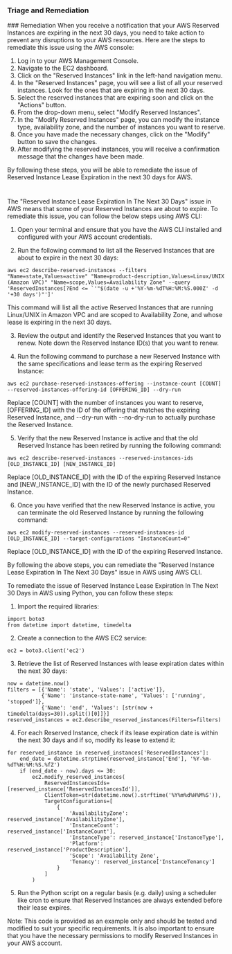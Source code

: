 
### Triage and Remediation
<Tabs>
<Tab title='Remediation'>
### Remediation

<AccordionGroup>
<Accordion title='Using Console' defaultOpen='true'>
When you receive a notification that your AWS Reserved Instances are expiring in the next 30 days, you need to take action to prevent any disruptions to your AWS resources. Here are the steps to remediate this issue using the AWS console:

1. Log in to your AWS Management Console.
2. Navigate to the EC2 dashboard.
3. Click on the "Reserved Instances" link in the left-hand navigation menu.
4. In the "Reserved Instances" page, you will see a list of all your reserved instances. Look for the ones that are expiring in the next 30 days.
5. Select the reserved instances that are expiring soon and click on the "Actions" button.
6. From the drop-down menu, select "Modify Reserved Instances".
7. In the "Modify Reserved Instances" page, you can modify the instance type, availability zone, and the number of instances you want to reserve.
8. Once you have made the necessary changes, click on the "Modify" button to save the changes.
9. After modifying the reserved instances, you will receive a confirmation message that the changes have been made.

By following these steps, you will be able to remediate the issue of Reserved Instance Lease Expiration in the next 30 days for AWS.

#
</Accordion>

<Accordion title='Using CLI'>
The "Reserved Instance Lease Expiration In The Next 30 Days" issue in AWS means that some of your Reserved Instances are about to expire. To remediate this issue, you can follow the below steps using AWS CLI:

1. Open your terminal and ensure that you have the AWS CLI installed and configured with your AWS account credentials.

2. Run the following command to list all the Reserved Instances that are about to expire in the next 30 days:

```
aws ec2 describe-reserved-instances --filters "Name=state,Values=active" "Name=product-description,Values=Linux/UNIX (Amazon VPC)" "Name=scope,Values=Availability Zone" --query 'ReservedInstances[?End <= `'"$(date -u +'%Y-%m-%dT%H:%M:%S.000Z' -d '+30 days')"']'
```

This command will list all the active Reserved Instances that are running Linux/UNIX in Amazon VPC and are scoped to Availability Zone, and whose lease is expiring in the next 30 days.

3. Review the output and identify the Reserved Instances that you want to renew. Note down the Reserved Instance ID(s) that you want to renew.

4. Run the following command to purchase a new Reserved Instance with the same specifications and lease term as the expiring Reserved Instance:

```
aws ec2 purchase-reserved-instances-offering --instance-count [COUNT] --reserved-instances-offering-id [OFFERING_ID] --dry-run
```

Replace [COUNT] with the number of instances you want to reserve, [OFFERING_ID] with the ID of the offering that matches the expiring Reserved Instance, and --dry-run with --no-dry-run to actually purchase the Reserved Instance.

5. Verify that the new Reserved Instance is active and that the old Reserved Instance has been retired by running the following command:

```
aws ec2 describe-reserved-instances --reserved-instances-ids [OLD_INSTANCE_ID] [NEW_INSTANCE_ID]
```

Replace [OLD_INSTANCE_ID] with the ID of the expiring Reserved Instance and [NEW_INSTANCE_ID] with the ID of the newly purchased Reserved Instance.

6. Once you have verified that the new Reserved Instance is active, you can terminate the old Reserved Instance by running the following command:

```
aws ec2 modify-reserved-instances --reserved-instances-id [OLD_INSTANCE_ID] --target-configurations "InstanceCount=0"
```

Replace [OLD_INSTANCE_ID] with the ID of the expiring Reserved Instance.

By following the above steps, you can remediate the "Reserved Instance Lease Expiration In The Next 30 Days" issue in AWS using AWS CLI.
</Accordion>

<Accordion title='Using Python'>
To remediate the issue of Reserved Instance Lease Expiration In The Next 30 Days in AWS using Python, you can follow these steps:

1. Import the required libraries:

```
import boto3
from datetime import datetime, timedelta
```

2. Create a connection to the AWS EC2 service:

```
ec2 = boto3.client('ec2')
```

3. Retrieve the list of Reserved Instances with lease expiration dates within the next 30 days:

```
now = datetime.now()
filters = [{'Name': 'state', 'Values': ['active']},
           {'Name': 'instance-state-name', 'Values': ['running', 'stopped']},
           {'Name': 'end', 'Values': [str(now + timedelta(days=30)).split()[0]]}]
reserved_instances = ec2.describe_reserved_instances(Filters=filters)
```

4. For each Reserved Instance, check if its lease expiration date is within the next 30 days and if so, modify its lease to extend it:

```
for reserved_instance in reserved_instances['ReservedInstances']:
    end_date = datetime.strptime(reserved_instance['End'], '%Y-%m-%dT%H:%M:%S.%fZ')
    if (end_date - now).days <= 30:
        ec2.modify_reserved_instances(
            ReservedInstancesIds=[reserved_instance['ReservedInstancesId']],
            ClientToken=str(datetime.now().strftime('%Y%m%d%H%M%S')),
            TargetConfigurations=[
                {
                    'AvailabilityZone': reserved_instance['AvailabilityZone'],
                    'InstanceCount': reserved_instance['InstanceCount'],
                    'InstanceType': reserved_instance['InstanceType'],
                    'Platform': reserved_instance['ProductDescription'],
                    'Scope': 'Availability Zone',
                    'Tenancy': reserved_instance['InstanceTenancy']
                }
            ]
        )
```

5. Run the Python script on a regular basis (e.g. daily) using a scheduler like cron to ensure that Reserved Instances are always extended before their lease expires.

Note: This code is provided as an example only and should be tested and modified to suit your specific requirements. It is also important to ensure that you have the necessary permissions to modify Reserved Instances in your AWS account.
</Accordion>

</AccordionGroup>
</Tab>
</Tabs>

